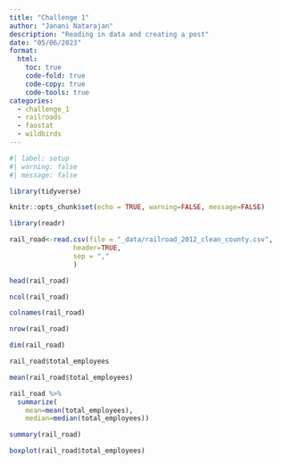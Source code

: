```yaml
---
title: "Challenge 1"
author: "Janani Natarajan"
description: "Reading in data and creating a post"
date: "05/06/2023"
format:
  html:
    toc: true
    code-fold: true
    code-copy: true
    code-tools: true
categories:
  - challenge_1
  - railroads
  - faostat
  - wildbirds
---
```


```r
#| label: setup
#| warning: false
#| message: false

library(tidyverse)

knitr::opts_chunk$set(echo = TRUE, warning=FALSE, message=FALSE)
```

```r
library(readr)
```

```r
rail_road<-read.csv(file = "_data/railroad_2012_clean_county.csv",
                header=TRUE,
                sep = ","
                )
```

```r
head(rail_road)
```

```r
ncol(rail_road)
```

```r
colnames(rail_road)
```

```r
nrow(rail_road)
```

```r
dim(rail_road)
```

```r
rail_road$total_employees
```

```r
mean(rail_road$total_employees)
```

```r
rail_road %>%
  summarize(
    mean=mean(total_employees),
    median=median(total_employees))
```

```r
summary(rail_road)
```

```r
boxplot(rail_road$total_employees)
```
